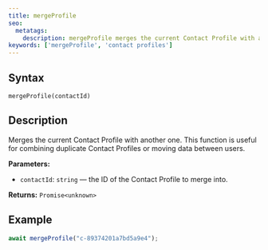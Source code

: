 ```yaml
---
title: mergeProfile
seo:
  metatags:
    description: mergeProfile merges the current Contact Profile with another one.
keywords: ['mergeProfile', 'contact profiles']
---
```


## Syntax

`mergeProfile(contactId)`

## Description

Merges the current Contact Profile with another one.
This function is useful for combining duplicate Contact Profiles or moving data between users.

**Parameters:**

- `contactId`: `string` — the ID of the Contact Profile to merge into.

**Returns:** `Promise<unknown>`

## Example

```js
await mergeProfile("c-89374201a7bd5a9e4");
```